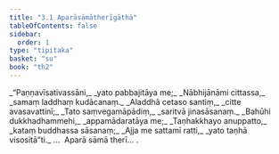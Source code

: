 ```yaml
---
title: "3.1 Aparāsāmātherīgāthā"
tableOfContents: false
sidebar:
  order: 1
type: "tipitaka"
basket: "su"
book: "th2"
---
```



<DynamicBreadcrumb />

<Division number="39" book="th2" bookNo="19" page="384">

<Paragraph number="70" type="verses" book="th2">
_“Paṇṇavīsativassāni,_  
_yato pabbajitāya me;_  
_Nābhijānāmi cittassa,_  
_samaṃ laddhaṃ kudācanaṃ._  

</Paragraph>

</Division>
<Division number="40" book="th2" bookNo="19" page="384">

<Paragraph number="71" type="verses" book="th2">
_Aladdhā cetaso santiṃ,_  
_citte avasavattinī;_  
_Tato saṃvegamāpādiṃ,_  
_saritvā jinasāsanaṃ._  

</Paragraph>

</Division>
<Division number="41" book="th2" bookNo="19" page="384">

<Paragraph number="72" type="verses" book="th2">
_Bahūhi dukkhadhammehi,_  
_appamādaratāya me;_  
_Taṇhakkhayo anuppatto,_  
_kataṃ buddhassa sāsanaṃ;_  
_Ajja me sattamī ratti,_  
_yato taṇhā visositā”ti._  


</Paragraph>
</Division>

<Paragraph number="73" type="center" book="th2">
…  Aparā sāmā therī… .
</Paragraph>